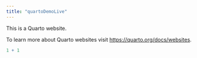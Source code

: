 ```yaml
---
title: "quartoDemoLive"
---
```


This is a Quarto website.

To learn more about Quarto websites visit <https://quarto.org/docs/websites>.

```r
1 + 1
```
